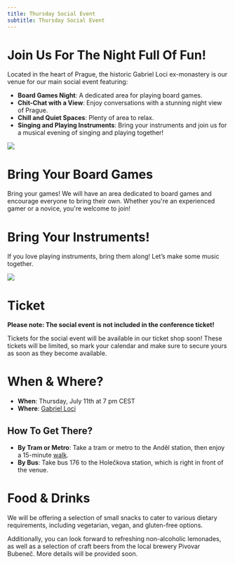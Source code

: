 ```yaml
---
title: Thursday Social Event
subtitle: Thursday Social Event
---
```

# Join Us For The Night Full Of Fun!
Located in the heart of Prague, the historic Gabriel Loci ex-monastery is our venue for our main social event featuring:
* **Board Games Night**: A dedicated area for playing board games.
* **Chit-Chat with a View**: Enjoy conversations with a stunning night view of Prague.
* **Chill and Quiet Spaces**: Plenty of area to relax.
* **Singing and Playing Instruments**: Bring your instruments and join us for a musical evening of singing and playing together!

![](./images/gl.jpg)

# Bring Your Board Games
Bring your games! We will have an area dedicated to board games and encourage everyone to bring their own. Whether you're an experienced gamer or a novice, you're welcome to join!

# Bring Your Instruments!
If you love playing instruments, bring them along! Let’s make some music together.

![](./images/gl2.jpeg)


# Ticket
**Please note: The social event is not included in the conference ticket!**

Tickets for the social event will be available in our ticket shop soon! These tickets will be limited, so mark your calendar and make sure to secure yours as soon as they become available.

# When & Where?
* **When**: Thursday, July 11th at 7 pm CEST
* **Where**: [Gabriel Loci](https://www.google.com/maps/place//data=!4m2!3m1!1s0x470b94ffe90d8bef:0xe44f072ee3ed8c90?sa=X&ved=1t:8290&ictx=111)

## How To Get There?
* **By Tram or Metro**: Take a tram or metro to the Anděl station, then enjoy a 15-minute [walk](https://www.google.com/maps/dir/And%C4%9Bl,+Sm%C3%ADchov,+Prague+5/Hole%C4%8Dkova+106%2F10,+150+00+Praha+5-Sm%C3%ADchov/@50.073105,14.3898466,15z/data=!3m1!4b1!4m14!4m13!1m5!1m1!1s0x470b9457a74fb1ab:0xa62bdf37f7f0819b!2m2!1d14.403903!2d50.071129!1m5!1m1!1s0x470b94ffe90d8bef:0xe44f072ee3ed8c90!2m2!1d14.3960143!2d50.0749021!3e2?entry=ttu).
* **By Bus**: Take bus 176 to the Holečkova station, which is right in front of the venue.

# Food & Drinks
We will be offering a selection of small snacks to cater to various dietary requirements, including vegetarian, vegan, and gluten-free options.

Additionally, you can look forward to refreshing non-alcoholic lemonades, as well as a selection of craft beers from the local brewery Pivovar Bubeneč. More details will be provided soon.
